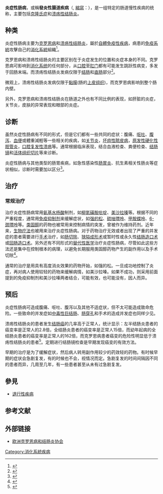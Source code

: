 {{dablink|本文介绍的是由[[遗传|遗传]]、[[免疫|免疫]]、环境刺激等共同因素引起的一类特殊的肠道炎症性疾病，不是通常由于食物中[[细菌|细菌]]和[[病毒|病毒]]引起的'''[[肠胃炎|肠胃炎]]'''。}}
{{distinguish|大腸激躁症}}
{{medical}}
{{Infobox medical condition (new)
| name            = 炎症性肠病<br/>Inflammatory bowel diseases
| image           = Cryptitis_high_mag.jpg
| caption         = [[顯微照相|Micrograph]] showing [[炎症|inflammation]] of the [[大肠|large bowel]] in a case of inflammatory bowel disease. Colonic [[活體組織切片|biopsy]]. [[苏木精-伊红染色|H&E stain]].
| field           = [[胃肠学|胃肠学]]
| symptoms        = 
| complications   = 
| onset           = 
| duration        = 
| types           = 
| causes          = 
| risks           = 
| diagnosis       = 
| differential    = [[腸胃炎|腸胃炎]]、[[大腸激躁症|大腸激躁症]]
| prevention      = 
| treatment       = 
| medication      = 
| prognosis       = 
| frequency       = 
| deaths          = 
}}
{{Infobox_Disease
| Name           = 炎症性肠病
| Image          =
| Caption        =
| DiseasesDB     = 31127
| ICD10          =
| ICD9           =
| ICDO           =
| OMIM           =
| MedlinePlus    =
| eMedicineSubj  = med
| eMedicineTopic = 1169
| eMedicine_mult = {{eMedicine2|emerg|106}} {{eMedicine2|oph|520}}
| MeshID         = D015212
}}
'''炎症性肠病'''，或稱'''發炎性腸道疾病'''（{{lang-en|Inflammatory bowel disease}}, [[縮寫|縮寫]]：{{lang|en|IBD}}），是一组特定的肠道慢性疾病的统称，主要包括[[克隆氏症|克隆氏症]]和[[溃疡性结肠炎|溃疡性结肠炎]]。

== 种类 ==
炎症性肠病主要为[[克罗恩病|克罗恩病]]和[[溃疡性结肠炎|溃疡性结肠炎]]，屬於[[自體免疫性疾病|自體免疫性疾病]]，病患的[[免疫系統|免疫系統]]攻擊自己的[[消化系統|消化系統]]組織<ref>{{cite web | url=http://thegreatbowelmovement.org/awareness-tools/ibd-facts/ | title=IBD Facts | access-date=2013-02-13 | archive-url=https://web.archive.org/web/20130212085841/http://thegreatbowelmovement.org/awareness-tools/ibd-facts/ | archive-date=2013-02-12 | dead-url=yes }}</ref>。

克罗恩病和溃疡性结肠炎的主要区别在于炎症发生的位置和炎症本身的不同。克罗恩病可影响到[[消化系统|消化系统]]的任何部分，从[[口腔|口腔]]至[[肛门|肛门]]都有可能发生跳跃性病变，多发于回肠末端。而溃疡性结肠炎发病仅限于[[结肠|结肠]]和[[直肠|直肠]]部分<ref>{{cite web | url=http://www.ccfa.org | title=Crohn's & Colitis Foundation of America | access-date=2008-06-05 | archive-date=2016-07-27 | archive-url=https://web.archive.org/web/20160727231231/http://www.ccfa.org/ | dead-url=no }}</ref>。

微观上，溃疡性结肠炎发病仅限于[[黏膜|黏膜]](肠的[[上皮组织|上皮组织]])，而克罗恩病影响到整个肠内壁。

另外，克罗恩病和溃疡性结肠炎在肠道之外也有不同比例的表现，如肝脏的炎症，关节炎，皮肤的异常表现和眼部的炎症。

== 诊断 ==
虽然炎症性肠病有不同的形式，但是它们都有一些共同的症状：腹痛、[[呕吐|呕吐]]、[[腹泻|腹泻]]、[[血便|血便]]或體重減輕等一些相关的疾病，如[[关节炎|关节炎]]，[[坏疽性脓皮病|坏疽性脓皮病]]，[[原发性硬化性胆管炎|原发性硬化性胆管炎]]，[[口腔溃疡|口腔复发性溃疡]]等。通常根据临床表现，结合血液检查、粪便检查、[[结肠镜|结肠镜]]和[[活体组织切片|活体组织切片]]等来诊断。

炎症性肠病与其他类型的肠胃疾病，如急性感染性[[肠胃炎|肠胃炎]]、抗生素相关性肠炎等症状相似，诊断时需要加以区分<ref>{{Cite web |url=http://news.163.com/15/0520/01/AQ19BU8U00014Q4P.html |title=存档副本 |access-date=2015-07-10 |archive-url=https://web.archive.org/web/20150710212202/http://news.163.com/15/0520/01/AQ19BU8U00014Q4P.html |archive-date=2015-07-10 |dead-url=yes }}</ref>。

== 治疗 ==
=== 常规治疗===
治疗炎症性肠病常用[[5-氨基水杨酸|氨基水杨酸]]制剂，如[[柳氮磺胺吡啶|柳氮磺胺吡啶]]、[[美沙拉嗪|美沙拉嗪]]等。根据不同的严重程度，通常用[[免疫抑制剂|免疫抑制剂]]来缓解症状，如[[强的松|强的松]]、[[硫唑嘌呤|硫唑嘌呤]]、[[甲胺蝶呤|甲胺蝶呤]]、[[6-巯嘌呤|6-巯嘌呤]]等。[[类固醇|类固醇]]的药物也被常用来控制病情的突发，曾被作为维持药剂。近年来，[[生物疗法|生物疗法]]也被用来治疗炎症性肠病。对于药物治疗无效或者出现了严重的并发症的患者需要进行[[手术|手术]]治疗，如[[肠切除|肠切除]]、[[狭隘成形术|狭隘成形术]]或暂时性或永久性[[结肠造口术|结肠造口术]]或[[回肠造口术|回肠造口术]]。另外还有不同形式的[[替代性医学|替代性医学]]治疗炎症性肠病，尽管如此这些方法还是集中在控制根本的病理，以避免长期服用类固醇药物产生的副作用以及手术切除<ref>{{Cite web |url=http://www.gaiagarden.com/articles/therapeuticapplications/ta_treating_bowel_disease.php |title=A Phytotherapeutic Approach to Lower Bowel Disease |accessdate=2008-06-06 |archive-date=2011-07-11 |archive-url=https://web.archive.org/web/20110711063309/http://www.gaiagarden.com/articles/therapeuticapplications/ta_treating_bowel_disease.php |dead-url=yes }}</ref>。

通常的治疗是用具有高度消炎效果的药物开始，如强的松。一旦成功地控制了炎症，再对病人使用较轻的药物来缓解病情，如美沙拉嗪。如果不成功，则采用前面提到的免疫抑制剂和美沙拉嗪两者结合，可能有效，也可能没有，因人而异。

== 预后 ==
炎症性肠病可造成腹痛、呕吐、腹泻以及其他不适症状，但不太可能造成致命危险。一些致命的并发症如[[中毒性巨结肠|中毒性巨结肠]]、[[肠穿孔|肠穿孔]]和手术的造成并发症也同样少见。

溃疡性结肠炎的患者发生[[结肠癌|结肠癌]]的几率高于正常人，统计显示：左半结肠炎患者的癌变率是正常人的2.8倍，全结肠炎患者的癌变率是正常人15倍，而幼年起病的全结肠炎患者的癌变率是正常人的162倍，而克罗恩病患者癌变的危险性明显低于溃疡性结肠炎的患者<ref>{{Cite web |url=http://www.combatibd.com/intr/index.asp |title=炎症性肠病 |accessdate=2008-06-06 |archive-date=2008-05-01 |archive-url=https://web.archive.org/web/20080501182409/http://www.combatibd.com/intr/index.asp |dead-url=yes }}</ref>。定期进行结肠镜检查是早期发现癌变的有效方法。

早期的治疗是为了缓解症状，然后病人转用副作用较少的药效轻的药物。有时候早期的症状会急剧复发，有的时候也不会，视情况而定。急剧复发的时间间隔因不同的患者而异，几周至几年，有一些患者甚至从未有过急剧复发。

==參見==
*[[退行性疾病|退行性疾病]]

== 参考文献 ==
{{reflist|2}}

== 外部链接 ==
* [http://www.efcca.org/ 欧洲克罗恩病和结肠炎协会] {{Wayback|url=http://www.efcca.org/ |date=20210411011334 }}

[[Category:消化系統疾病|Category:消化系統疾病]]